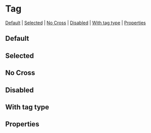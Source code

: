 
# Tag

[Default](#default) | [Selected](#selected) | [No Cross](#no-cross) | [Disabled](#disabled) | [With tag type](#with-tag-type) | [Properties](#properties)

## Default

<Preview>
  <Story id="components-tag--default-tag" />
</Preview>

## Selected

<Preview>
  <Story id="components-tag--selected" />
</Preview>

## No Cross

<Preview>
  <Story id="components-tag--no-cross" />
</Preview>

## Disabled

<Preview>
  <Story id="components-tag--disabled" />
</Preview>

## With tag type

<Preview>
  <Story id="components-tag--with-tag-type" />
</Preview>

## Properties

<Props of={Tag} />
